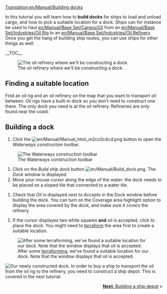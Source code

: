 [[Translation:en/Manual/Building docks]]
{{en/Manual/Tutorial/Navigation}}

In this tutorial you will learn how to '''build docks''' for ships to load and unload cargo, and how to pick a suitable location for a dock. Ships can for instance be used to haul [[en/Manual/Base Set/Cargos/Oil]] from an [[en/Manual/Base Set/Industries/Oil Rig]] to an [[en/Manual/Base Set/Industries/Oil Refinery]]. Once you get the hang of building ship routes, you can use ships for other things as well.

__TOC__

[[File:en/Manual/Dock construction 1.png|left|frame|The oil refinery where we'll be constructing a dock.]]
==Finding a suitable location==
Find an oil rig and an oil refinery on the map that you want to transport oil between. Oil rigs have a built-in dock so you don't need to construct one there. The only dock you need is at the oil refinery. Refineries are only found near the coast.

<div style="clear:left"></div>

==Building a dock==

# Click the [[File:en/Manual/Manual html m2cc0c4cd.png]] button to open the ''Waterways construction'' toolbar.
[[File:en/Manual/Dock toolbar.png|frame|none|The Waterways construction toolbar]]

# Click on the ''Build ship dock'' button [[File:en/Manual/Build dock.png]]. The ''Dock window'' is displayed.
# Move your mouse cursor along the edge of the water: the dock needs to be placed on a sloped tile that connected to a water tile.

# Check that ''Oil'' is displayed next to ''Accepts'' in the Dock window before building the dock. You can turn on the Coverage area highlight option to display the area covered by the dock, and make sure it covers the refinery.

# If the cursor displayes two white squares '''and''' oil is accepted, click to place the dock. You might need to [[en/Manual/Landscaping|terraform]] the area first to create a suitable location.
[[File:en/Manual/Dock construction 2.png|frame|none|After some [[en/Manual/Landscaping|terraforming]], we've found a suitable location for our dock. Note that the window displays that oil is accepted.]]


[[File:en/Manual/Dock construction 3.png|frame|right|Our newly constructed dock.]]
In order to buy a ship to transport the oil from the oil rig to the refinery, you need to construct a ship depot. This is covered in the next tutorial.

<span style="float: right">[[en/Manual/Building ship depots|'''Next''': Building a ship depot]] &raquo;</span>